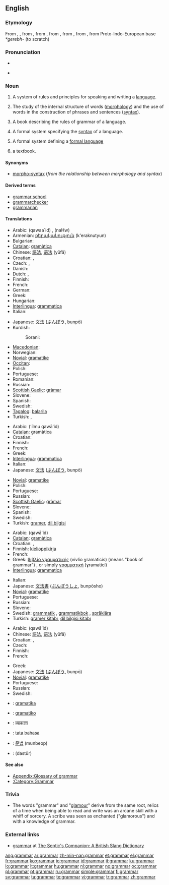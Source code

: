 ==English==

===Etymology===
From {{etyl|enm|en}} {{term|gramarye||lang=enm}}, {{term|gramery||lang=enm}}, from {{etyl|fro|en}} {{term|gramaire||lang=fro|classical learning}}, from {{etyl|la|en}} {{term|grammatica||lang=la}}, from {{etyl|grc|en}} {{term|γραμματική||lang=grc|tr=grammatike|skilled in writing}}, from {{term|γράμμα||lang=grc|tr=gramma|line of writing}}, from {{term|γράφω||lang=grc|write}}, from Proto-Indo-European base ''*gerebh-'' (to scratch)

===Pronunciation===
* {{audio|en-us-grammar.ogg|Audio (US)}}

* {{rhymes|æmə(r)}}

{{wikipedia}}

===Noun===
{{en-noun|s|-}}

# A system of rules and principles for speaking and writing a [[language]].
# {{uncountable|linguistics}} The study of the internal structure of words ([[morphology]]) and the use of words in the construction of phrases and sentences ([[syntax]]).
# A book describing the rules of grammar of a language.
# {{comptheory}} A formal system specifying the [[syntax]] of a language.
# {{comptheory}} A formal system defining a [[formal language]]
# {{British|archaic}} a textbook.

====Synonyms====
* {{i-c|in linguistics}} [[morpho-syntax]] (''from the relationship between morphology and syntax'')

====Derived terms====
* [[grammar school]]
* [[grammarchecker]]
* [[grammarian]]

====Translations====
{{trans-top|rules for speaking and writing a language}}
* Arabic: {{Arab|[[قواعد]]}} (qawaa`id) {{p}}, {{Arab|[[نحو]]}} (naHw) {{m}}
* Armenian: [[քերականություն]] (k'eraknutyun)
* Bulgarian: {{t+|bg|граматика|f|sc=Cyrl}}
* [[Catalan]]: [[gramàtica]] {{f}}
* Chinese: [[語法]], [[语法]] (yǔfǎ)
* Croatian: {{t-|hr|gramatika|f|alt=gramàtika}}, {{t-|hr|slovnica|f|alt=slóvnica}}
* Czech: {{t-|cs|mluvnice|f}}, {{t-|cs|gramatika|f}}
* Danish: {{t-|da|grammatik}}
* Dutch: {{t+|nl|spraakkunst|f}}, {{t+|nl|grammatica|f}}
* Finnish: {{t+|fi|kielioppi}}
* French: {{t+|fr|grammaire|f}}
* German: {{t+|de|Grammatik|f}}
* Greek: {{t+|el|γραμματική|f|tr=ɣramatikí|sc=Grek}}
* Hungarian: {{t+|hu|nyelvtan}}
* [[Interlingua]]: [[grammatica]]
* Italian: {{t+|it|grammatica|f}}
{{trans-mid}}
* Japanese: [[文法]] ([[ぶんぽう]], bunpō)
* Kurdish:
*: Sorani: {{t|ku|ڕێزمان|tr=RaezmAn|sc=ku-Arab}}
* [[Macedonian]]: {{t|mk|граматика|f|tr=gramátika|sc=Cyrl}}
* Norwegian: {{t+|no|grammatikk}}
* [[Novial]]: [[gramatike]]
* [[Occitan]]: {{t-|oc|gramatica|f|xs=Occitan}}
* Polish: {{t+|pl|gramatyka|f}}
* Portuguese: {{t+|pt|gramática|f}}
* Romanian: {{t-|ro|gramatică|f}}
* Russian: {{t+|ru|грамматика|f|tr=grammátika|sc=Cyrl}}
* [[Scottish Gaelic]]: [[gràmar]] {{m}}
* Slovene: {{t+|sl|slovnica}}
* Spanish: {{t+|es|gramática|f}}
* Swedish: {{t+|sv|grammatik|c}}
* [[Tagalog]]: [[balarila]]
* Turkish: {{t+|tr|gramer}}, {{t+|tr|dil bilgisi}}
{{trans-bottom}}

{{trans-top|study of internal structure and use of words}}
* Arabic: {{Arab|[[علم]] [[قواعد]]}} (ʻílmu qawāʻid) {{m}}
* [[Catalan]]: gramàtica
* Croatian: {{t-|hr|gramatika|f|alt=gramàtika}}
* Finnish: {{t+|fi|kielioppi}}
* French: {{t+|fr|grammaire|f}}
* Greek: {{t+|el|γραμματική|f|tr=ɣramaticí|sc=Grek}}
* [[Interlingua]]: [[grammatica]]
* Italian: {{t+|it|grammatica|f}}
* Japanese: [[文法]] ([[ぶんぽう]], bunpō)
{{trans-mid}}
* [[Novial]]: [[gramatike]]
* Polish: {{t+|pl|gramatyka|f}}
* Portuguese: {{t+|pt|gramática|f}}
* Russian: {{t+|ru|грамматика|f|tr=grammátika|sc=Cyrl}}
* [[Scottish Gaelic]]: [[gràmar]] {{m}}
* Slovene: {{t+|sl|slovnica}}
* Spanish: {{t+|es|gramática|f}}
* Swedish: {{t+|sv|grammatik|c}}
* Turkish: [[gramer]], [[dil bilgisi]]
{{trans-bottom}}

{{trans-top|book describing grammar}}
* Arabic: {{Arab|[[قواعد]]}} (qawāʻid) {{p}}
* [[Catalan]]: [[gramàtica]]
* Croatian: {{t-|hr|gramatika|f|alt=gramàtika}}, {{t-|hr|slovnica|f|alt=slóvnica}}
* Finnish: [[kielioppikirja]]
* French: {{t+|fr|grammaire|f}}
* Greek: [[βιβλίο γραμματικής]] (vivlío ɣramaticís) (means "book of grammar") {{n}}, or simply [[γραμματική]] (ɣramaticí) {{f}}
* [[Interlingua]]: [[grammatica]]
{{trans-mid}}
* Italian: {{t+|it|grammatica|f}}
* Japanese: [[文法書]] ([[ぶんぽうしょ]], bunpōsho)
* [[Novial]]: [[gramatike]]
* Portuguese: {{t+|pt|gramática|f}}
* Russian: {{t+|ru|грамматика|f|tr=grammátika|sc=Cyrl}}
* Slovene: {{t+|sl|slovnica}}
* Swedish: [[grammatik]] {{c}}, [[grammatikbok]] {{c}}, [[språklära]] {{c}}
* Turkish: [[gramer kitabı]], [[dil bilgisi kitabı]]
{{trans-bottom}}

{{trans-top|in computing: formal system specifying the syntax of a language}}
* Arabic: {{Arab|[[قواعد]]}} (qawāʻid) {{p}}
* Chinese: [[語法]], [[语法]] (yǔfǎ)
* Croatian: {{t-|hr|gramatika|f|alt=gramàtika}},
* Czech: {{t-|cs|gramatika|f}}
* Finnish: {{t+|fi|kielioppi}}
* French: {{t+|fr|grammaire|f}}
{{trans-mid}}
* Greek: {{t+|el|γραμματική|f|tr=ɣramaticí|sc=Grek}}
* Japanese: [[文法]] ([[ぶんぽう]], bunpō)
* [[Novial]]: [[gramatike]]
* Portuguese: {{t+|pt|gramática|f}}
* Russian: {{t+|ru|грамматика|f|tr=grammátika|sc=Cyrl}}
* Swedish: {{t+|sv|grammatik|c}}
{{trans-bottom}}

<!--Remove this section once all of the translations below have been moved into the tables above.-->
{{checktrans-top}}
* {{ttbc|Basque}}: [[gramatika]]
* {{ttbc|Esperanto}}: [[gramatiko]]
* {{ttbc|Hindi}}: [[व्याकरण]]
* {{ttbc|Indonesian}}: [[tata bahasa]]
* {{ttbc|Korean}}: [[문법]] (munbeop)
* {{ttbc|Persian}}: {{fa-Arab|[[دستور]]}} (dastûr)
{{trans-bottom}}

====See also====
* [[Appendix:Glossary of grammar]]
* [[:Category:Grammar]]

===Trivia===
* The words "grammar" and "[[glamour]]" derive from the same root, relics of a time when being able to read and write was an arcane skill with a whiff of sorcery. A scribe was seen as enchanted ("glamorous") and with a knowledge of grammar.

===External links===
* [http://septicscompanion.com/dictionary/g.html#grammar grammar] at [http://septicscompanion.com The Septic's Companion: A British Slang Dictionary]

[[ang:grammar]]
[[ar:grammar]]
[[zh-min-nan:grammar]]
[[et:grammar]]
[[el:grammar]]
[[fr:grammar]]
[[ko:grammar]]
[[io:grammar]]
[[id:grammar]]
[[it:grammar]]
[[ku:grammar]]
[[lo:grammar]]
[[lt:grammar]]
[[hu:grammar]]
[[nl:grammar]]
[[no:grammar]]
[[oc:grammar]]
[[pl:grammar]]
[[pt:grammar]]
[[ru:grammar]]
[[simple:grammar]]
[[fi:grammar]]
[[sv:grammar]]
[[ta:grammar]]
[[te:grammar]]
[[vi:grammar]]
[[tr:grammar]]
[[zh:grammar]]